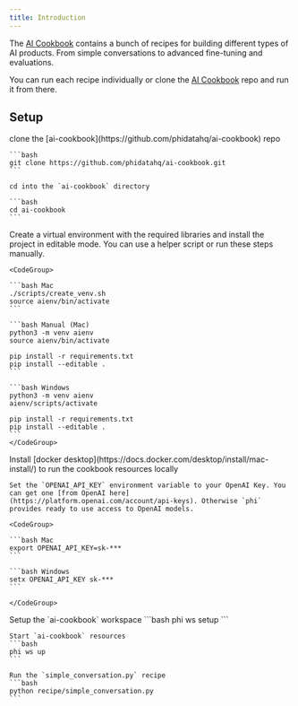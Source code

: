 ```yaml
---
title: Introduction
---
```


The [AI Cookbook](https://github.com/phidatahq/ai-cookbook) contains a bunch of recipes for building different types of AI products. From simple conversations to advanced fine-tuning and evaluations.

You can run each recipe individually or clone the [AI Cookbook](https://github.com/phidatahq/ai-cookbook) repo and run it from there.

## Setup

<Steps>
  <Step title="Clone the AI Cookbook repo">
    clone the [ai-cookbook](https://github.com/phidatahq/ai-cookbook) repo

    ```bash
    git clone https://github.com/phidatahq/ai-cookbook.git
    ```

    cd into the `ai-cookbook` directory

    ```bash
    cd ai-cookbook
    ```

  </Step>
  <Step title="Create a virtual environment">
    Create a virtual environment with the required libraries and install the project in editable mode. You can use a helper script or run these steps manually.

    <CodeGroup>

    ```bash Mac
    ./scripts/create_venv.sh
    source aienv/bin/activate
    ```

    ```bash Manual (Mac)
    python3 -m venv aienv
    source aienv/bin/activate

    pip install -r requirements.txt
    pip install --editable .
    ```

    ```bash Windows
    python3 -m venv aienv
    aienv/scripts/activate

    pip install -r requirements.txt
    pip install --editable .
    ```
    </CodeGroup>

  </Step>
  <Step title="Install docker">
    Install [docker desktop](https://docs.docker.com/desktop/install/mac-install/) to run the cookbook resources locally
  </Step>
  <Step title="Set your OpenAI key">

    Set the `OPENAI_API_KEY` environment variable to your OpenAI Key. You can get one [from OpenAI here](https://platform.openai.com/account/api-keys). Otherwise `phi` provides ready to use access to OpenAI models.

    <CodeGroup>

    ```bash Mac
    export OPENAI_API_KEY=sk-***
    ```

    ```bash Windows
    setx OPENAI_API_KEY sk-***
    ```

    </CodeGroup>

  </Step>
  <Step title="Setup & start workspace">
    Setup the `ai-cookbook` workspace
    ```bash
    phi ws setup
    ```

    Start `ai-cookbook` resources
    ```bash
    phi ws up
    ```

  </Step>
  <Step title="Run a recipe">

    Run the `simple_conversation.py` recipe
    ```bash
    python recipe/simple_conversation.py
    ```

  </Step>
</Steps>
